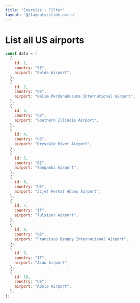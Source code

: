 ```yaml
---
title: 'Exercise - Filter'
layout: '@/layouts/slide.astro'
---
```


# List all US airports

```javascript
const data = [
  {
    id: 1,
    country: "SE",
    airport: "Eelde Airport",
  },
  {
    id: 2,
    country: "US",
    airport: "Halim Perdanakusuma International Airport",
  },
  {
    id: 3,
    country: "US",
    airport: "Southern Illinois Airport",
  },
  {
    id: 4,
    country: "US",
    airport: "Drysdale River Airport",
  },
  {
    id: 5,
    country: "BE",
    airport: "Yangambi Airport",
  },
  {
    id: 6,
    country: "US",
    airport: "Jijel Ferhat Abbas Airport",
  },
  {
    id: 7,
    country: "IT",
    airport: "Tulsipur Airport",
  },
  {
    id: 8,
    country: "US",
    airport: "Francisco Bangoy International Airport",
  },
  {
    id: 9,
    country: "IT",
    airport: "Asau Airport",
  },
  {
    id: 10,
    country: "US",
    airport: "Apolo Airport",
  },
];
```